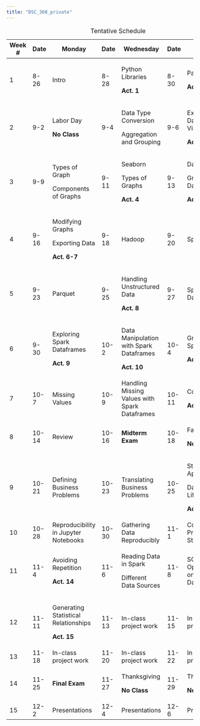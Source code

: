 ```yaml
---
title: "DSC_360_private"
---
```


+---------+---------+--------------------------------------+---------+-----------------------------------------------+---------+------------------------------------+
| Week \# | Date    | Monday                               | Date    | Wednesday                                     | Date    | Friday                             |
+=========+=========+======================================+=========+===============================================+=========+====================================+
| 1       | 8-26    | Intro                                | 8-28    | Python Libraries                              | 8-30    | Pandas                             |
|         |         |                                      |         |                                               |         |                                    |
|         |         |                                      |         | **Act. 1**                                    |         | **Act. 2**                         |
+---------+---------+--------------------------------------+---------+-----------------------------------------------+---------+------------------------------------+
| 2       | 9-2     | Labor Day                            | 9-4     | Data Type Conversion                          | 9-6     | Exporting Data / Visualization     |
|         |         |                                      |         |                                               |         |                                    |
|         |         | **No Class**                         |         | Aggregation and Grouping                      |         | **Act. 3**                         |
+---------+---------+--------------------------------------+---------+-----------------------------------------------+---------+------------------------------------+
| 3       | 9-9     | Types of Graph                       | 9-11    | Seaborn                                       | 9-13    | Dataframes                         |
|         |         |                                      |         |                                               |         |                                    |
|         |         | Components of Graphs                 |         | Types of Graphs                               |         | Grouped Data                       |
|         |         |                                      |         |                                               |         |                                    |
|         |         |                                      |         | **Act. 4**                                    |         | **Act. 5**                         |
+---------+---------+--------------------------------------+---------+-----------------------------------------------+---------+------------------------------------+
| 4       | 9-16    | Modifying Graphs                     | 9-18    | Hadoop                                        | 9-20    | Spark                              |
|         |         |                                      |         |                                               |         |                                    |
|         |         | Exporting Data                       |         |                                               |         |                                    |
|         |         |                                      |         |                                               |         |                                    |
|         |         | **Act. 6-7**                         |         |                                               |         |                                    |
+---------+---------+--------------------------------------+---------+-----------------------------------------------+---------+------------------------------------+
| 5       | 9-23    | Parquet                              | 9-25    | Handling Unstructured Data                    | 9-27    | Spark Dataframes                   |
|         |         |                                      |         |                                               |         |                                    |
|         |         |                                      |         | **Act. 8**                                    |         |                                    |
+---------+---------+--------------------------------------+---------+-----------------------------------------------+---------+------------------------------------+
| 6       | 9-30    | Exploring Spark Dataframes           | 10-2    | Data Manipulation with Spark Dataframes       | 10-4    | Graphs in Spark                    |
|         |         |                                      |         |                                               |         |                                    |
|         |         | **Act. 9**                           |         | **Act. 10**                                   |         | **Act. 11**                        |
+---------+---------+--------------------------------------+---------+-----------------------------------------------+---------+------------------------------------+
| 7       | 10-7    | Missing Values                       | 10-9    | Handling Missing Values with Spark Dataframes | 10-11   | Correlation                        |
|         |         |                                      |         |                                               |         |                                    |
|         |         |                                      |         |                                               |         | **Act. 12**                        |
+---------+---------+--------------------------------------+---------+-----------------------------------------------+---------+------------------------------------+
| 8       | 10-14   | Review                               | 10-16   | **Midterm Exam**                              | 10-18   | Fall Break                         |
|         |         |                                      |         |                                               |         |                                    |
|         |         |                                      |         |                                               |         | **No Class**                       |
+---------+---------+--------------------------------------+---------+-----------------------------------------------+---------+------------------------------------+
| 9       | 10-21   | Defining Business Problems           | 10-23   | Translating Business Problems                 | 10-25   | Standard Approach                  |
|         |         |                                      |         |                                               |         |                                    |
|         |         |                                      |         |                                               |         | Data Science Life Cycle            |
|         |         |                                      |         |                                               |         |                                    |
|         |         |                                      |         |                                               |         | **Act. 13**                        |
+---------+---------+--------------------------------------+---------+-----------------------------------------------+---------+------------------------------------+
| 10      | 10-28   | Reproducibility in Jupyter Notebooks | 10-30   | Gathering Data Reproducibly                   | 11-1    | Code Practices and Standards       |
+---------+---------+--------------------------------------+---------+-----------------------------------------------+---------+------------------------------------+
| 11      | 11-4    | Avoiding Repetition                  | 11-6    | Reading Data in Spark                         | 11-8    | SQL Operations on Spark Dataframes |
|         |         |                                      |         |                                               |         |                                    |
|         |         | **Act. 14**                          |         | Different Data Sources                        |         |                                    |
+---------+---------+--------------------------------------+---------+-----------------------------------------------+---------+------------------------------------+
| 12      | 11-11   | Generating Statistical Relationships | 11-13   | In-class project work                         | 11-15   | In-class project work              |
|         |         |                                      |         |                                               |         |                                    |
|         |         | **Act. 15**                          |         |                                               |         |                                    |
+---------+---------+--------------------------------------+---------+-----------------------------------------------+---------+------------------------------------+
| 13      | 11-18   | In-class project work                | 11-20   | In-class project work                         | 11-22   | In-class project work              |
+---------+---------+--------------------------------------+---------+-----------------------------------------------+---------+------------------------------------+
| 14      | 11-25   | **Final Exam**                       | 11-27   | Thanksgiving                                  | 11-29   | Thanksgiving                       |
|         |         |                                      |         |                                               |         |                                    |
|         |         |                                      |         | **No Class**                                  |         | **No Class**                       |
+---------+---------+--------------------------------------+---------+-----------------------------------------------+---------+------------------------------------+
| 15      | 12-2    | Presentations                        | 12-4    | Presentations                                 | 12-6    | Presentations                      |
+---------+---------+--------------------------------------+---------+-----------------------------------------------+---------+------------------------------------+

: Tentative Schedule
